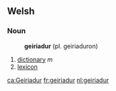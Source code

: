 == Welsh ==

=== Noun ===
:'''geiriadur''' (pl. geiriaduron)
# [[dictionary]] ''m''
# [[lexicon]]

[[ca:Geiriadur]]
[[fr:geiriadur]]
[[nl:geiriadur]]